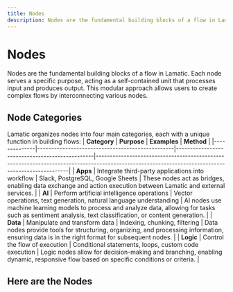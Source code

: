 ```yaml
---
title: Nodes
description: Nodes are the fundamental building blocks of a flow in Lamatic. Each node serves a specific purpose, acting as a self-contained unit that processes input and produces output.
---
```



# Nodes

Nodes are the fundamental building blocks of a flow in Lamatic. Each node serves a specific purpose, acting as a self-contained unit that processes input and produces output. This modular approach allows users to create complex flows by interconnecting various nodes.

## Node Categories

Lamatic organizes nodes into four main categories, each with a unique function in building flows:
| **Category** | **Purpose**                                     | **Examples**                                    | **Method**                                                                                                                                       |
|--------------|-------------------------------------------------|------------------------------------------------|--------------------------------------------------------------------------------------------------------------------------------------------------|
| **Apps**     | Integrate third-party applications into workflow | Slack, PostgreSQL, Google Sheets               | These nodes act as bridges, enabling data exchange and action execution between Lamatic and external services.                                   |
| **AI**       | Perform artificial intelligence operations       | Vector operations, text generation, natural language understanding | AI nodes use machine learning models to process and analyze data, allowing for tasks such as sentiment analysis, text classification, or content generation. |
| **Data**     | Manipulate and transform data                   | Indexing, chunking, filtering                  | Data nodes provide tools for structuring, organizing, and processing information, ensuring data is in the right format for subsequent nodes.     |
| **Logic**    | Control the flow of execution                   | Conditional statements, loops, custom code execution | Logic nodes allow for decision-making and branching, enabling dynamic, responsive flow based on specific conditions or criteria.           |

## Here are the Nodes

<NodesIndex/>